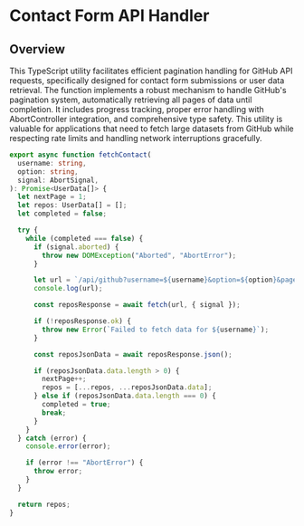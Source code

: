 # Contact Form API Handler

## Overview

This TypeScript utility facilitates efficient pagination handling for GitHub API requests, specifically designed for contact form submissions or user data retrieval. The function implements a robust mechanism to handle GitHub's pagination system, automatically retrieving all pages of data until completion. It includes progress tracking, proper error handling with AbortController integration, and comprehensive type safety. This utility is valuable for applications that need to fetch large datasets from GitHub while respecting rate limits and handling network interruptions gracefully.

```typescript
export async function fetchContact(
  username: string,
  option: string,
  signal: AbortSignal,
): Promise<UserData[]> {
  let nextPage = 1;
  let repos: UserData[] = [];
  let completed = false;

  try {
    while (completed === false) {
      if (signal.aborted) {
        throw new DOMException("Aborted", "AbortError");
      }

      let url = `/api/github?username=${username}&option=${option}&page=${nextPage}`;
      console.log(url);

      const reposResponse = await fetch(url, { signal });

      if (!reposResponse.ok) {
        throw new Error(`Failed to fetch data for ${username}`);
      }

      const reposJsonData = await reposResponse.json();

      if (reposJsonData.data.length > 0) {
        nextPage++;
        repos = [...repos, ...reposJsonData.data];
      } else if (reposJsonData.data.length === 0) {
        completed = true;
        break;
      }
    }
  } catch (error) {
    console.error(error);

    if (error !== "AbortError") {
      throw error;
    }
  }

  return repos;
}
```
